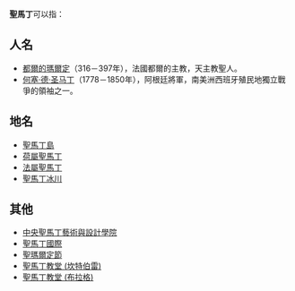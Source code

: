 '''聖馬丁'''可以指：

==人名==
*[[都爾的瑪爾定|都爾的瑪爾定]]（316－397年），法國都爾的主教，天主教聖人。
*[[何塞·德·圣马丁|何塞·德·圣马丁]]（1778－1850年），阿根廷將軍，南美洲西班牙殖民地獨立戰爭的領袖之一。

==地名==
*[[聖馬丁島|聖馬丁島]]
*[[荷屬聖馬丁|荷屬聖馬丁]]
*[[法屬聖馬丁|法屬聖馬丁]]
*[[聖馬丁冰川|聖馬丁冰川]]

==其他==
*[[中央聖馬丁藝術與設計學院|中央聖馬丁藝術與設計學院]]
*[[聖馬丁國際|聖馬丁國際]]
*[[聖瑪爾定節|聖瑪爾定節]]
*[[聖馬丁教堂_(坎特伯雷)|聖馬丁教堂 (坎特伯雷)]]
*[[聖馬丁教堂_(布拉格)|聖馬丁教堂 (布拉格)]]

{{disambig|S|Cat=三字译名消歧义}}